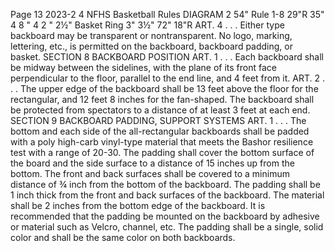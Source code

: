 Page 13 2023-2 4 NFHS Basketball Rules DIAGRAM 2 54" Rule 1-8 29"R 35" 4 8 " 4 2 " 2½" Basket Ring 3" 3½" 72" 18"R ART. 4 . . . Either type backboard may be transparent or nontransparent. No logo, marking, lettering, etc., is permitted on the backboard, backboard padding, or basket. SECTION 8 BACKBOARD POSITION ART. 1 . . . Each backboard shall be midway between the sidelines, with the plane of its front face perpendicular to the floor, parallel to the end line, and 4 feet from it. ART. 2 . . . The upper edge of the backboard shall be 13 feet above the floor for the rectangular, and 12 feet 8 inches for the fan-shaped. The backboard shall be protected from spectators to a distance of at least 3 feet at each end. SECTION 9 BACKBOARD PADDING, SUPPORT SYSTEMS ART. 1 . . . The bottom and each side of the all-rectangular backboards shall be padded with a poly high-carb vinyl-type material that meets the Bashor resilience test with a range of 20-30. The padding shall cover the bottom surface of the board and the side surface to a distance of 15 inches up from the bottom. The front and back surfaces shall be covered to a minimum distance of ¾ inch from the bottom of the backboard. The padding shall be 1 inch thick from the front and back surfaces of the backboard. The material shall be 2 inches from the bottom edge of the backboard. It is recommended that the padding be mounted on the backboard by adhesive or material such as Velcro, channel, etc. The padding shall be a single, solid color and shall be the same color on both backboards.